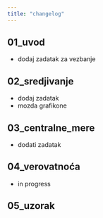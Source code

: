 ```yaml
---
title: "changelog"
---
```


## 01_uvod
- dodaj zadatak za vezbanje

## 02_sredjivanje
- dodaj zadatak
- mozda grafikone

## 03_centralne_mere
- dodati zadatak

## 04_verovatnoća
- in progress

## 05_uzorak